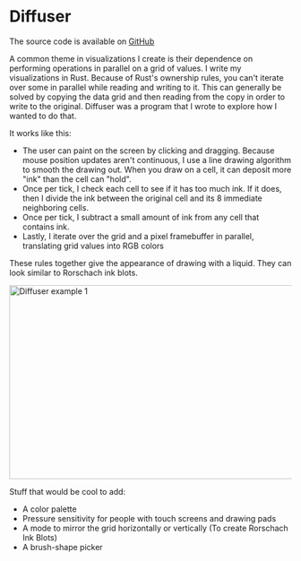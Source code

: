 
# Diffuser

The source code is available on [GitHub]

A common theme in visualizations I create is their dependence on performing operations in parallel on a grid of values.
I write my visualizations in Rust. Because of Rust's ownership rules, you can't iterate over some in parallel while reading
and writing to it. This can generally be solved by copying the data grid and then reading from the copy in order to write to
the original. Diffuser was a program that I wrote to explore how I wanted to do that.

It works like this:

- The user can paint on the screen by clicking and dragging. Because mouse position updates aren't continuous, I use a line drawing algorithm to smooth the drawing out. When you draw on a cell, it can deposit more "ink" than the cell can "hold".
- Once per tick, I check each cell to see if it has too much ink. If it does, then I divide the ink between the original cell and its 8 immediate neighboring cells.
- Once per tick, I subtract a small amount of ink from any cell that contains ink.
- Lastly, I iterate over the grid and a pixel framebuffer in parallel, translating grid values into RGB colors

These rules together give the appearance of drawing with a liquid. They can look similar to Rorschach ink blots.

<Image src="/images/programming/diffuser/diffuser-example-1.png" alt="Diffuser example 1" width="799" height="346" subtitle="Writing my own name" />

Stuff that would be cool to add:

- A color palette
- Pressure sensitivity for people with touch screens and drawing pads
- A mode to mirror the grid horizontally or vertically (To create Rorschach Ink Blots)
- A brush-shape picker

[GitHub]: https://github.com/Velfi/diffuser

